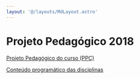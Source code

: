 ```yaml
---
layout: '@/layouts/MdLayout.astro'
---
```






Projeto Pedagógico 2018
=======================








[Projeto Pedagógico do curso (PPC)](/cpt/documentos/projeto-pedagogico/projeto-pedagogico-2018/ppc-2018.pdf/view)


[Conteúdo programático das disciplinas](https://docs.google.com/document/d/1KBvEgPFn3E1TT5LExmCDBXeY-7DjhF9jsfi2nqLALuE/edit)









